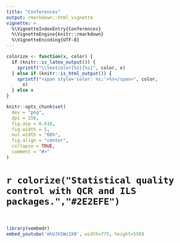 ```yaml
---
title: "Conferences"
output: rmarkdown::html_vignette
vignette: >
  %\VignetteIndexEntry{Conferences}
  %\VignetteEngine{knitr::rmarkdown}
  %\VignetteEncoding{UTF-8}
---
```


```r
colorize <- function(x, color) {
  if (knitr::is_latex_output()) {
    sprintf("\\textcolor{%s}{%s}", color, x)
  } else if (knitr::is_html_output()) {
    sprintf("<span style='color: %s;'>%s</span>", color,
      x)
  } else x
}
```

```r
knitr::opts_chunk$set(
  dev = "png",
  dpi = 150,
  fig.asp = 0.618,
  fig.width = 5,
  out.width = "60%",
  fig.align = "center",
  collapse = TRUE,
  comment = "#>"
)
```


# `r colorize("Statistical quality control with QCR and ILS packages.","#2E2EFE")`

<br>

```r
library(vembedr)
embed_youtube('mhUJh5Wz2X8', width=775, height=550)
```
